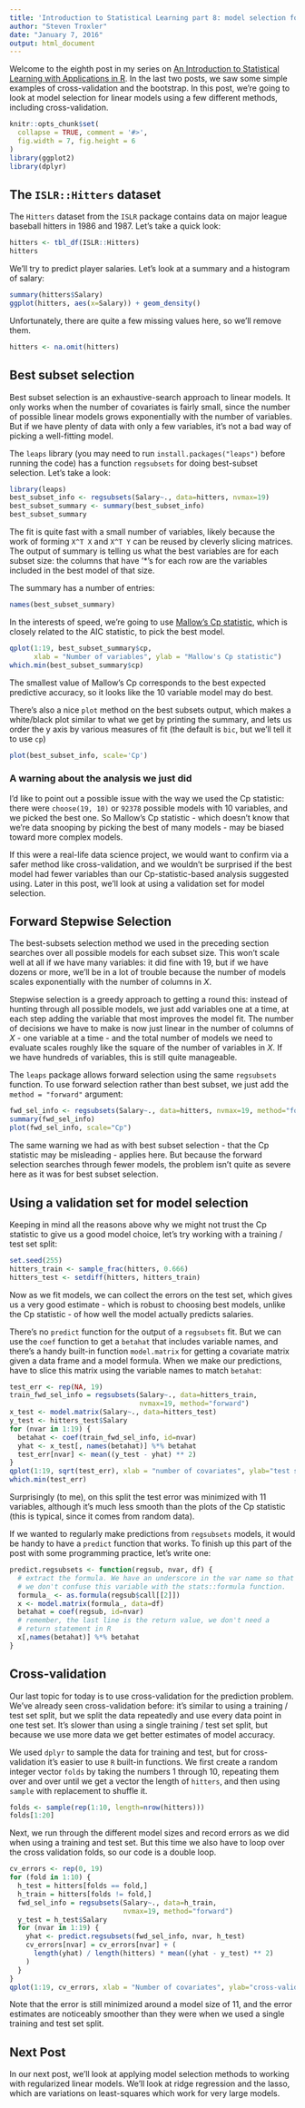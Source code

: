 ```yaml
---
title: 'Introduction to Statistical Learning part 8: model selection for regression'
author: "Steven Troxler"
date: "January 7, 2016"
output: html_document
---
```


Welcome to the eighth post in my series on [An Introduction to Statistical Learning with Applications in R](http://www-bcf.usc.edu/~gareth/ISL/). In the last two posts, we saw some simple examples of cross-validation and the bootstrap. In this post, we're going to look at model selection for linear models using a few different methods, including cross-validation.

```r
knitr::opts_chunk$set(
  collapse = TRUE, comment = '#>',
  fig.width = 7, fig.height = 6
)
library(ggplot2)
library(dplyr)
```

## The `ISLR::Hitters` dataset

The `Hitters` dataset from the `ISLR` package contains data on major league baseball hitters in 1986 and 1987. Let's take a quick look:
```r
hitters <- tbl_df(ISLR::Hitters)
hitters
```

We'll try to predict player salaries. Let's look at a summary and a histogram of salary:
```r
summary(hitters$Salary)
ggplot(hitters, aes(x=Salary)) + geom_density()
```

Unfortunately, there are quite a few missing values here, so we'll remove them.
```r
hitters <- na.omit(hitters)
```

## Best subset selection

Best subset selection is an exhaustive-search approach to linear models. It only works when the number of covariates is fairly small, since the number of possible linear models grows exponentially with the number of variables. But if we have plenty of data with only a few variables, it's not a bad way of picking a well-fitting model.

The `leaps` library (you may need to run `install.packages("leaps")` before running the code) has a function `regsubsets` for doing best-subset selection. Let's take a look:
```r
library(leaps)
best_subset_info <- regsubsets(Salary~., data=hitters, nvmax=19)
best_subset_summary <- summary(best_subset_info)
best_subset_summary
```

The fit is quite fast with a small number of variables, likely because the work of forming `X^T X` and `X^T Y` can be reused by cleverly slicing matrices. The output of summary is telling us what the best variables are for each subset size: the columns that have '*'s for each row are the variables included in the best model of that size.

The summary has a number of entries:
```r
names(best_subset_summary)
```

In the interests of speed, we're going to use [Mallow's Cp statistic](https://en.wikipedia.org/wiki/Mallows%27s_Cp), which is closely related to the AIC statistic, to pick the best model.
```r
qplot(1:19, best_subset_summary$cp,
      xlab = "Number of variables", ylab = "Mallow's Cp statistic")
which.min(best_subset_summary$cp)
```

The smallest value of Mallow's Cp corresponds to the best expected predictive accuracy, so it looks like the 10 variable model may do best.

There's also a nice `plot` method on the best subsets output, which makes a white/black plot similar to what we get by printing the summary, and lets us order the y axis by various measures of fit (the default is `bic`, but we'll tell it to use `cp`)
```r
plot(best_subset_info, scale='Cp')
```

### A warning about the analysis we just did

I'd like to point out a possible issue with the way we used the Cp statistic: there were `choose(19, 10)` or `92378` possible models with 10 variables, and we picked the best one. So Mallow's Cp statistic - which doesn't know that we're data snooping by picking the best of many models - may be biased toward more complex models.

If this were a real-life data science project, we would want to confirm via a safer method like cross-validation, and we wouldn't be surprised if the best model had fewer variables than our Cp-statistic-based analysis suggested using. Later in this post, we'll look at using a validation set for model selection.

## Forward Stepwise Selection

The best-subsets selection method we used in the preceding section searches over all possible models for each subset size. This won't scale well at all if we have many variables: it did fine with 19, but if we have dozens or more, we'll be in a lot of trouble because the number of models scales exponentially with the number of columns in $X$.

Stepwise selection is a greedy approach to getting a round this: instead of hunting through all possible models, we just add variables one at a time, at each step adding the variable that most improves the model fit. The number of decisions we have to make is now just linear in the number of columns of $X$ - one variable at a time - and the total number of models we need to evaluate scales roughly like the square of the number of variables in $X.$ If we have hundreds of variables, this is still quite manageable.

The `leaps` package allows forward selection using the same `regsubsets` function. To use forward selection rather than best subset, we just add the `method = "forward"` argument:
```r
fwd_sel_info <- regsubsets(Salary~., data=hitters, nvmax=19, method="forward")
summary(fwd_sel_info)
plot(fwd_sel_info, scale="Cp")
```

The same warning we had as with best subset selection - that the Cp statistic may be misleading - applies here. But because the forward selection searches through fewer models, the problem isn't quite as severe here as it was for best subset selection.

## Using a validation set for model selection

Keeping in mind all the reasons above why we might not trust the Cp statistic to give us a good model choice, let's try working with a training / test set split:

```r
set.seed(255)
hitters_train <- sample_frac(hitters, 0.666)
hitters_test <- setdiff(hitters, hitters_train)
```

Now as we fit models, we can collect the errors on the test set, which gives us a very good estimate - which is robust to choosing best models, unlike the Cp statistic - of how well the model actually predicts salaries.

There's no `predict` function for the output of a `regsubsets` fit. But we can use the `coef` function to get a `betahat` that includes variable names, and there's a handy built-in function `model.matrix` for getting a covariate matrix given a data frame and a model formula. When we make our predictions, have to slice this matrix using the variable names to match `betahat`:
```r
test_err <- rep(NA, 19)
train_fwd_sel_info = regsubsets(Salary~., data=hitters_train,
                                nvmax=19, method="forward")
x_test <- model.matrix(Salary~., data=hitters_test)
y_test <- hitters_test$Salary
for (nvar in 1:19) {
  betahat <- coef(train_fwd_sel_info, id=nvar)
  yhat <- x_test[, names(betahat)] %*% betahat
  test_err[nvar] <- mean((y_test - yhat) ** 2)
}
qplot(1:19, sqrt(test_err), xlab = "number of covariates", ylab="test set mse")
which.min(test_err)
```

Surprisingly (to me), on this split the test error was minimized with 11 variables, although it's much less smooth than the plots of the Cp statistic (this is typical, since it comes from random data).

If we wanted to regularly make predictions from `regsubsets` models, it would be handy to have a `predict` function that works. To finish up this part of the post with some programming practice, let's write one:
```r
predict.regsubsets <- function(regsub, nvar, df) {
  # extract the formula. We have an underscore in the var name so that
  # we don't confuse this variable with the stats::formula function.
  formula_ <- as.formula(regsub$call[[2]])
  x <- model.matrix(formula_, data=df)
  betahat = coef(regsub, id=nvar)
  # remember, the last line is the return value, we don't need a
  # return statement in R
  x[,names(betahat)] %*% betahat
}
```

## Cross-validation

Our last topic for today is to use cross-validation for the prediction problem. We've already seen cross-validation before: it's similar to using a training / test set split, but we split the data repeatedly and use every data point in one test set. It's slower than using a single training / test set split, but because we use more data we get better estimates of model accuracy.

We used `dplyr` to sample the data for training and test, but for cross-validation it's easier to use `R` built-in functions. We first create a random integer vector `folds` by taking the numbers 1 through 10, repeating them over and over until we get a vector the length of `hitters`, and then using `sample` with replacement to shuffle it.
```r
folds <- sample(rep(1:10, length=nrow(hitters)))
folds[1:20]
```

Next, we run through the different model sizes and record errors as we did when using a training and test set. But this time we also have to loop over the cross validation folds, so our code is a double loop.
```r
cv_errors <- rep(0, 19)
for (fold in 1:10) {
  h_test = hitters[folds == fold,]
  h_train = hitters[folds != fold,]
  fwd_sel_info = regsubsets(Salary~., data=h_train,
                            nvmax=19, method="forward")
  y_test = h_test$Salary
  for (nvar in 1:19) {
    yhat <- predict.regsubsets(fwd_sel_info, nvar, h_test)
    cv_errors[nvar] = cv_errors[nvar] + (
      length(yhat) / length(hitters) * mean((yhat - y_test) ** 2)
    )
  }
}
qplot(1:19, cv_errors, xlab = "Number of covariates", ylab="cross-validation mse")
```

Note that the error is still minimized around a model size of 11, and the error estimates are noticeably smoother than they were when we used a single training and test set split.

## Next Post

In our next post, we'll look at applying model selection methods to working with regularized linear models. We'll look at ridge regression and the lasso, which are variations on least-squares which work for very large models.